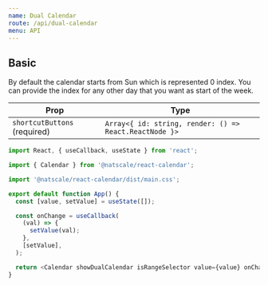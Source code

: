 ```yaml
---
name: Dual Calendar
route: /api/dual-calendar
menu: API
---
```


## Basic

By default the calendar starts from Sun which is represented 0 index.
You can provide the index for any other day that you want as start of the week.


<Value />

| Prop                         | Type                                                   |
| ---------------------------- | ------------------------------------------------------ |
| `shortcutButtons` (required) | `Array<{ id: string, render: () => React.ReactNode }>` |

```js
import React, { useCallback, useState } from 'react';

import { Calendar } from '@natscale/react-calendar';

import '@natscale/react-calendar/dist/main.css';

export default function App() {
  const [value, setValue] = useState([]);

  const onChange = useCallback(
    (val) => {
      setValue(val);
    },
    [setValue],
  );

  return <Calendar showDualCalendar isRangeSelector value={value} onChange={onChange} />;
}
```
